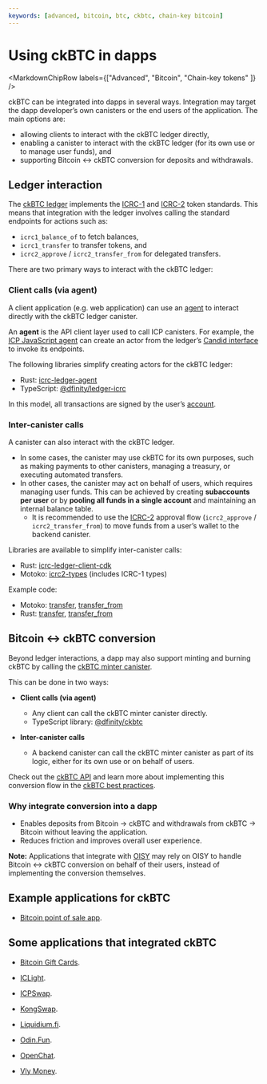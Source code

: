 ```yaml
---
keywords: [advanced, bitcoin, btc, ckbtc, chain-key bitcoin]
---
```



# Using ckBTC in dapps

<MarkdownChipRow labels={["Advanced", "Bitcoin", "Chain-key tokens" ]} />

ckBTC can be integrated into dapps in several ways. Integration may target the dapp developer’s own canisters or the end users of the application. The main options are:
- allowing clients to interact with the ckBTC ledger directly,
- enabling a canister to interact with the ckBTC ledger (for its own use or to manage user funds), and
- supporting Bitcoin ↔ ckBTC conversion for deposits and withdrawals.

## Ledger interaction

The [ckBTC ledger](https://dashboard.internetcomputer.org/canister/mxzaz-hqaaa-aaaar-qaada-cai) implements the [ICRC-1](https://github.com/dfinity/ICRC-1/blob/main/standards/ICRC-1/README.md) and [ICRC-2](https://github.com/dfinity/ICRC-1/blob/main/standards/ICRC-2/README.md) token standards.
This means that integration with the ledger involves calling the standard endpoints for actions such as:

- `icrc1_balance_of` to fetch balances,  
- `icrc1_transfer` to transfer tokens, and
- `icrc2_approve` / `icrc2_transfer_from` for delegated transfers.

There are two primary ways to interact with the ckBTC ledger:

### Client calls (via agent)
A client application (e.g. web application) can use an [agent](/docs/building-apps/interact-with-canisters/agents/overview) to interact directly with the ckBTC ledger canister.

An **agent** is the API client layer used to call ICP canisters. For example, the [ICP JavaScript agent](/docs/building-apps/interact-with-canisters/agents/javascript-agent) can create an actor from the ledger’s [Candid interface](/docs/building-apps/interact-with-canisters/candid/candid-concepts) to invoke its endpoints.

The following libraries simplify creating actors for the ckBTC ledger:

- Rust: [icrc-ledger-agent](https://crates.io/crates/icrc-ledger-agent)
- TypeScript: [@dfinity/ledger-icrc](https://www.npmjs.com/package/@dfinity/ledger-icrc)

In this model, all transactions are signed by the user’s [account](/docs/defi/token-standards/#accounts-principals-and-subaccounts).

### Inter-canister calls
A canister can also interact with the ckBTC ledger.

- In some cases, the canister may use ckBTC for its own purposes, such as making payments to other canisters, managing a treasury, or executing automated transfers.
- In other cases, the canister may act on behalf of users, which requires managing user funds. This can be achieved by creating **subaccounts per user** or by **pooling all funds in a single account** and maintaining an internal balance table.
  - It is recommended to use the [ICRC-2](https://github.com/dfinity/ICRC-1/blob/main/standards/ICRC-2/README.md) approval flow (`icrc2_approve` / `icrc2_transfer_from`) to move funds from a user’s wallet to the backend canister.

Libraries are available to simplify inter-canister calls:

- Rust: [icrc-ledger-client-cdk](https://crates.io/crates/icrc-ledger-client-cdk)
- Motoko: [icrc2-types](https://mops.one/icrc2-types) (includes ICRC-1 types)

Example code:
- Motoko: [transfer](https://github.com/dfinity/examples/tree/master/motoko/token_transfer), [transfer_from](https://github.com/dfinity/examples/tree/master/motoko/token_transfer_from)
- Rust: [transfer](https://github.com/dfinity/examples/tree/master/rust/token_transfer), [transfer_from](https://github.com/dfinity/examples/tree/master/rust/token_transfer_from)

## Bitcoin ↔ ckBTC conversion

Beyond ledger interactions, a dapp may also support minting and burning ckBTC by calling the [ckBTC minter canister](https://dashboard.internetcomputer.org/canister/mqygn-kiaaa-aaaar-qaadq-cai).

This can be done in two ways:

- **Client calls (via agent)**
  - Any client can call the ckBTC minter canister directly.
  - TypeScript library: [@dfinity/ckbtc](https://www.npmjs.com/package/@dfinity/ckbtc)

- **Inter-canister calls**
  - A backend canister can call the ckBTC minter canister as part of its logic, either for its own use or on behalf of users.

Check out the [ckBTC API](/docs/references/ckbtc-reference) and learn more about implementing this conversion flow in the [ckBTC best practices](/docs/defi/defi-best-practices).

### Why integrate conversion into a dapp
- Enables deposits from Bitcoin → ckBTC and withdrawals from ckBTC → Bitcoin without leaving the application.
- Reduces friction and improves overall user experience.

**Note:** Applications that integrate with [OISY](https://oisy.com) may rely on OISY to handle Bitcoin ↔ ckBTC conversion on behalf of their users, instead of implementing the conversion themselves.

## Example applications for ckBTC

- [Bitcoin point of sale app](/docs/references/samples/motoko/ic-pos/).

## Some applications that integrated ckBTC

- [Bitcoin Gift Cards](https://btc-gift-cards.com).

- [ICLight](https://iclight.io/ICDex/ckBTC/ICP).

- [ICPSwap](https://icpswap.com).

- [KongSwap](https://kongswap.io).

- [Liquidium.fi](https://liquidium.fi).

- [Odin.Fun](https://odin.fun).

- [OpenChat](https://oc.app).

- [Vly Money](https://vly.money).